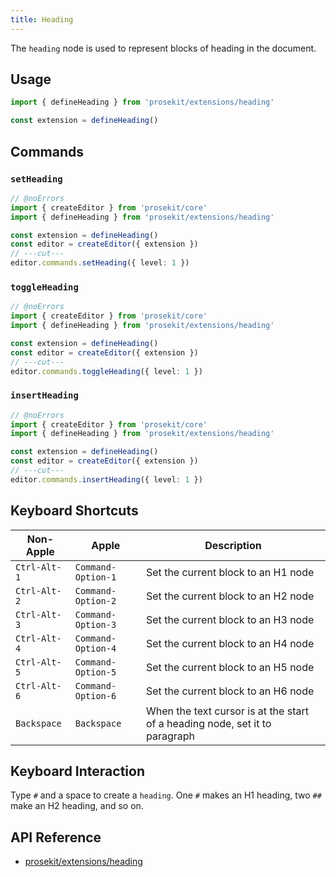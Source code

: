 ```yaml
---
title: Heading
---
```



The `heading` node is used to represent blocks of heading in the document.

<Demo story="heading" />

## Usage

```ts twoslash
import { defineHeading } from 'prosekit/extensions/heading'

const extension = defineHeading()
```

## Commands

### `setHeading`

```ts twoslash
// @noErrors
import { createEditor } from 'prosekit/core'
import { defineHeading } from 'prosekit/extensions/heading'

const extension = defineHeading()
const editor = createEditor({ extension })
// ---cut---
editor.commands.setHeading({ level: 1 })
```

### `toggleHeading`

```ts twoslash
// @noErrors
import { createEditor } from 'prosekit/core'
import { defineHeading } from 'prosekit/extensions/heading'

const extension = defineHeading()
const editor = createEditor({ extension })
// ---cut---
editor.commands.toggleHeading({ level: 1 })
```

### `insertHeading`

```ts twoslash
// @noErrors
import { createEditor } from 'prosekit/core'
import { defineHeading } from 'prosekit/extensions/heading'

const extension = defineHeading()
const editor = createEditor({ extension })
// ---cut---
editor.commands.insertHeading({ level: 1 })
```

## Keyboard Shortcuts

| Non-Apple    | Apple              | Description                                                                 |
| ------------ | ------------------ | --------------------------------------------------------------------------- |
| `Ctrl-Alt-1` | `Command-Option-1` | Set the current block to an H1 node                                         |
| `Ctrl-Alt-2` | `Command-Option-2` | Set the current block to an H2 node                                         |
| `Ctrl-Alt-3` | `Command-Option-3` | Set the current block to an H3 node                                         |
| `Ctrl-Alt-4` | `Command-Option-4` | Set the current block to an H4 node                                         |
| `Ctrl-Alt-5` | `Command-Option-5` | Set the current block to an H5 node                                         |
| `Ctrl-Alt-6` | `Command-Option-6` | Set the current block to an H6 node                                         |
| `Backspace`  | `Backspace`        | When the text cursor is at the start of a heading node, set it to paragraph |

## Keyboard Interaction

Type `#` and a space to create a `heading`. One `#` makes an H1 heading, two `##` make an H2 heading, and so on.

## API Reference

- [prosekit/extensions/heading](/references/extensions/heading)

